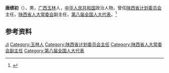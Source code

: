 '''唐绩初'''（{{bd|？}}），男，[[广西|广西]][[玉林|玉林]]人，[[中华人民共和国|中华人民共和国]]政治人物，曾任[[陕西省计划委员会|陕西省计划委员会]]主任，[[陕西省人大常委会|陕西省人大常委会]]副主任，[[第八届全国人大代表|第八届全国人大代表]]。<ref>{{Cite book|title=中华人民共和国职官志|author=何虎生, 李耀东, 向常福主编|publisher=中国社会出版社|year=2003|isbn=9787800883934|location=北京|pages=}}</ref>

== 参考资料 ==
{{reflist}}

{{中国人物小作品}}

{{Authority control}}
{{DEFAULTSORT:Tang唐}}
[[Category:唐姓|Ji]]
[[Category:玉林人|Category:玉林人]]
[[Category:陕西省计划委员会主任|Category:陕西省计划委员会主任]]
[[Category:陕西省人大常委会副主任|Category:陕西省人大常委会副主任]]
[[Category:第八届全国人大代表|Category:第八届全国人大代表]]